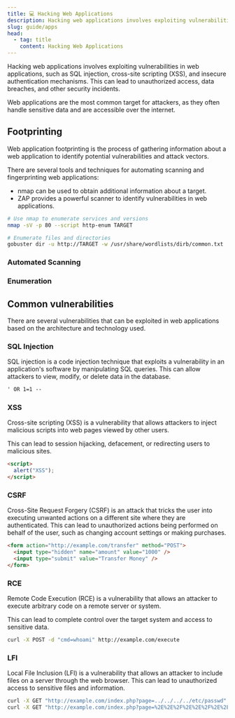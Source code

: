 ```yaml
---
title: 💻 Hacking Web Applications
description: Hacking web applications involves exploiting vulnerabilities in web applications, such as SQL injection, cross-site scripting (XSS), and insecure authentication mechanisms. This can lead to unauthorized access, data breaches, and other security incidents.
slug: guide/apps
head:
  - tag: title
    content: Hacking Web Applications
---
```



Hacking web applications involves exploiting vulnerabilities in web applications, such as SQL injection, cross-site scripting (XSS), and insecure authentication mechanisms. This can lead to unauthorized access, data breaches, and other security incidents.

Web applications are the most common target for attackers, as they often handle sensitive data and are accessible over the internet.

## Footprinting

Web application footprinting is the process of gathering information about a web application to identify potential vulnerabilities and attack vectors.

There are several tools and techniques for automating scanning and fingerprinting web applications:

- nmap can be used to obtain additional information about a target.
- ZAP provides a powerful scanner to identify vulnerabilities in web applications.

```sh
# Use nmap to enumerate services and versions
nmap -sV -p 80 --script http-enum TARGET

# Enumerate files and directories
gobuster dir -u http://TARGET -w /usr/share/wordlists/dirb/common.txt
```

### Automated Scanning

<LinkCard
  title="WhatWeb"
  href="https://github.com/urbanadventurer/whatweb"
  target="_blank"
/>

<LinkCard
  title="Nikto"
  description="Nikto is a web server scanner that tests for various vulnerabilities and misconfigurations."
  href="https://cirt.net/Nikto2"
  target="_blank"
/>

<LinkCard
  title="NStalker"
  description="NStalker is a web application security scanner that helps identify vulnerabilities in web applications."
  href="http://www.nstalker.com/alliance/"
  target="_blank"
/>

<LinkCard title="Vega" href="https://subgraph.com/vega/" target="_blank" />

<LinkCard
  title="ClickjackPoc"
  description="Seamlessly Detect and Construct Exploit POCs for ClickJacking Vulnerability using this Automated tool"
  href="https://github.com/Raiders0786/ClickjackPoc"
  target="_blank"
/>

<LinkCard
  title="PwnXSS"
  description="A powerful XSS scanner made in python 3.7"
  href="https://github.com/andripwn/PwnXSS"
  target="_blank"
/>

<LinkCard
  title="WPScan"
  description="A vulnerability scanner for WordPress"
  href="https://wpscan.com/"
  target="_blank"
/>

### Enumeration

<LinkCard
  title="gobuster"
  href="https://github.com/OJ/gobuster"
  target="_blank"
/>

<LinkCard
  title="dirsearch"
  href="https://github.com/maurosoria/dirsearch"
  target="_blank"
/>

<LinkCard
  title="wfuzz"
  href="https://github.com/xmendez/wfuzz"
  target="_blank"
/>

## Common vulnerabilities

There are several vulnerabilities that can be exploited in web applications based on the architecture and technology used.

### SQL Injection

SQL injection is a code injection technique that exploits a vulnerability in an application's software by manipulating SQL queries. This can allow attackers to view, modify, or delete data in the database.

```txt
' OR 1=1 --
```

### XSS

Cross-site scripting (XSS) is a vulnerability that allows attackers to inject malicious scripts into web pages viewed by other users.

This can lead to session hijacking, defacement, or redirecting users to malicious sites.

```html
<script>
  alert("XSS");
</script>
```

### CSRF

Cross-Site Request Forgery (CSRF) is an attack that tricks the user into executing unwanted actions on a different site where they are authenticated.
This can lead to unauthorized actions being performed on behalf of the user, such as changing account settings or making purchases.

```html
<form action="http://example.com/transfer" method="POST">
  <input type="hidden" name="amount" value="1000" />
  <input type="submit" value="Transfer Money" />
</form>
```

### RCE

Remote Code Execution (RCE) is a vulnerability that allows an attacker to execute arbitrary code on a remote server or system.

This can lead to complete control over the target system and access to sensitive data.

```sh
curl -X POST -d "cmd=whoami" http://example.com/execute
```

### LFI

Local File Inclusion (LFI) is a vulnerability that allows an attacker to include files on a server through the web browser.
This can lead to unauthorized access to sensitive files and information.

```sh
curl -X GET "http://example.com/index.php?page=../../../../etc/passwd"
curl -X GET "http://example.com/index.php?page=%2E%2E%2F%2E%2E%2F%2E%2E%2Fetc%2Fpasswd"
```
